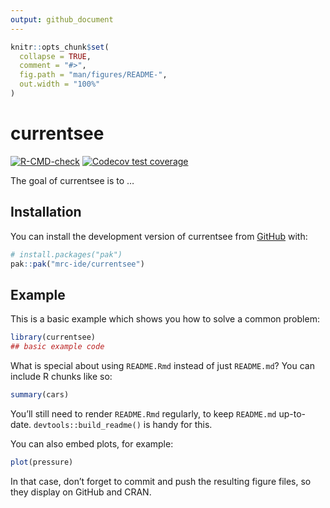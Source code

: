 ```yaml
---
output: github_document
---
```


<!-- README.md is generated from README.Rmd. Please edit that file -->

```r
knitr::opts_chunk$set(
  collapse = TRUE,
  comment = "#>",
  fig.path = "man/figures/README-",
  out.width = "100%"
)
```

# currentsee

<!-- badges: start -->
[![R-CMD-check](https://github.com/mrc-ide/currentsee/actions/workflows/R-CMD-check.yaml/badge.svg)](https://github.com/mrc-ide/currentsee/actions/workflows/R-CMD-check.yaml)
[![Codecov test coverage](https://codecov.io/gh/mrc-ide/currentsee/graph/badge.svg)](https://app.codecov.io/gh/mrc-ide/currentsee)
<!-- badges: end -->

The goal of currentsee is to ...

## Installation

You can install the development version of currentsee from [GitHub](https://github.com/) with:

``` r
# install.packages("pak")
pak::pak("mrc-ide/currentsee")
```

## Example

This is a basic example which shows you how to solve a common problem:

```r
library(currentsee)
## basic example code
```

What is special about using `README.Rmd` instead of just `README.md`? You can include R chunks like so:

```r
summary(cars)
```

You'll still need to render `README.Rmd` regularly, to keep `README.md` up-to-date. `devtools::build_readme()` is handy for this.

You can also embed plots, for example:

```r
plot(pressure)
```

In that case, don't forget to commit and push the resulting figure files, so they display on GitHub and CRAN.
